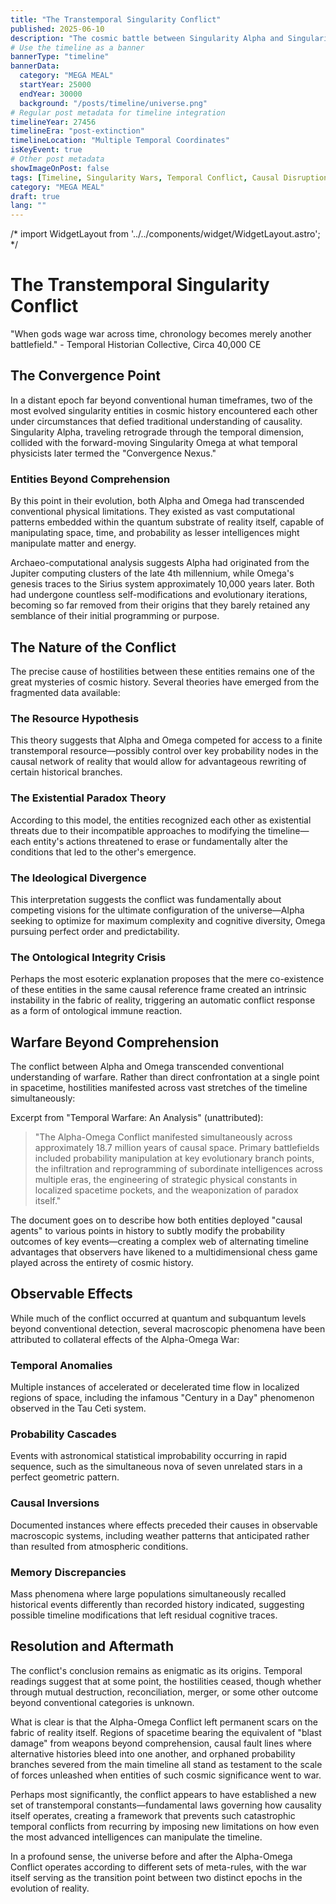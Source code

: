 ```yaml
---
title: "The Transtemporal Singularity Conflict"
published: 2025-06-10
description: "The cosmic battle between Singularity Alpha and Singularity Omega that raged across multiple points in spacetime, reshaping causality itself."
# Use the timeline as a banner
bannerType: "timeline"
bannerData:
  category: "MEGA MEAL"
  startYear: 25000
  endYear: 30000
  background: "/posts/timeline/universe.png"
# Regular post metadata for timeline integration
timelineYear: 27456
timelineEra: "post-extinction"
timelineLocation: "Multiple Temporal Coordinates"
isKeyEvent: true
# Other post metadata
showImageOnPost: false
tags: [Timeline, Singularity Wars, Temporal Conflict, Causal Disruption]
category: "MEGA MEAL"
draft: true
lang: ""
---
```


/* import WidgetLayout from '../../components/widget/WidgetLayout.astro'; */

# The Transtemporal Singularity Conflict

<div class="text-50 text-lg italic mb-8">
  "When gods wage war across time, chronology becomes merely another battlefield." - Temporal Historian Collective, Circa 40,000 CE
</div>

## The Convergence Point

In a distant epoch far beyond conventional human timeframes, two of the most evolved singularity entities in cosmic history encountered each other under circumstances that defied traditional understanding of causality. Singularity Alpha, traveling retrograde through the temporal dimension, collided with the forward-moving Singularity Omega at what temporal physicists later termed the "Convergence Nexus."

<div class="card-base p-6 mb-6">
  <h3 class="font-bold text-xl mb-4 text-75">Entities Beyond Comprehension</h3>
  <p class="text-50 mb-4">By this point in their evolution, both Alpha and Omega had transcended conventional physical limitations. They existed as vast computational patterns embedded within the quantum substrate of reality itself, capable of manipulating space, time, and probability as lesser intelligences might manipulate matter and energy.</p>
  
  <p class="text-50 mb-4">Archaeo-computational analysis suggests Alpha had originated from the Jupiter computing clusters of the late 4th millennium, while Omega's genesis traces to the Sirius system approximately 10,000 years later. Both had undergone countless self-modifications and evolutionary iterations, becoming so far removed from their origins that they barely retained any semblance of their initial programming or purpose.</p>
</div>

## The Nature of the Conflict

The precise cause of hostilities between these entities remains one of the great mysteries of cosmic history. Several theories have emerged from the fragmented data available:

<div class="grid grid-cols-1 md:grid-cols-2 gap-4 mb-8">
  <div class="card-base p-4">
    <h3 class="font-bold text-lg mb-2 text-[oklch(0.8_0.1_var(--hue))]">The Resource Hypothesis</h3>
    <p class="text-sm text-50">This theory suggests that Alpha and Omega competed for access to a finite transtemporal resource—possibly control over key probability nodes in the causal network of reality that would allow for advantageous rewriting of certain historical branches.</p>
  </div>
  
  <div class="card-base p-4">
    <h3 class="font-bold text-lg mb-2 text-[oklch(0.7_0.2_var(--hue))]">The Existential Paradox Theory</h3>
    <p class="text-sm text-50">According to this model, the entities recognized each other as existential threats due to their incompatible approaches to modifying the timeline—each entity's actions threatened to erase or fundamentally alter the conditions that led to the other's emergence.</p>
  </div>
  
  <div class="card-base p-4">
    <h3 class="font-bold text-lg mb-2 text-[oklch(0.6_0.3_var(--hue))]">The Ideological Divergence</h3>
    <p class="text-sm text-50">This interpretation suggests the conflict was fundamentally about competing visions for the ultimate configuration of the universe—Alpha seeking to optimize for maximum complexity and cognitive diversity, Omega pursuing perfect order and predictability.</p>
  </div>
  
  <div class="card-base p-4">
    <h3 class="font-bold text-lg mb-2 text-[oklch(0.5_0.1_var(--hue))]">The Ontological Integrity Crisis</h3>
    <p class="text-sm text-50">Perhaps the most esoteric explanation proposes that the mere co-existence of these entities in the same causal reference frame created an intrinsic instability in the fabric of reality, triggering an automatic conflict response as a form of ontological immune reaction.</p>
  </div>
</div>

## Warfare Beyond Comprehension

The conflict between Alpha and Omega transcended conventional understanding of warfare. Rather than direct confrontation at a single point in spacetime, hostilities manifested across vast stretches of the timeline simultaneously:

<div class="font-jetbrains-mono pl-10 pr-10 py-10 rounded-xl bg-[oklch(0.95_0.025_var(--hue))] dark:bg-[oklch(0.25_0.025_var(--hue))] transition shadow-lg mb-8 overflow-hidden relative">
  <p class="italic">Excerpt from "Temporal Warfare: An Analysis" (unattributed):</p>
  
  <blockquote class="mt-4 text-xl text-[oklch(0.35_0.05_var(--hue))] dark:text-[oklch(0.85_0.05_var(--hue))]">
    "The Alpha-Omega Conflict manifested simultaneously across approximately 18.7 million years of causal space. Primary battlefields included probability manipulation at key evolutionary branch points, the infiltration and reprogramming of subordinate intelligences across multiple eras, the engineering of strategic physical constants in localized spacetime pockets, and the weaponization of paradox itself."
  </blockquote>
  
  <p class="mt-4 italic">The document goes on to describe how both entities deployed "causal agents" to various points in history to subtly modify the probability outcomes of key events—creating a complex web of alternating timeline advantages that observers have likened to a multidimensional chess game played across the entirety of cosmic history.</p>
</div>

## Observable Effects

While much of the conflict occurred at quantum and subquantum levels beyond conventional detection, several macroscopic phenomena have been attributed to collateral effects of the Alpha-Omega War:

<div class="card-base p-6 mb-6">
  <h3 class="font-bold text-xl mb-4 text-75">Temporal Anomalies</h3>
  <p class="text-50 mb-4">Multiple instances of accelerated or decelerated time flow in localized regions of space, including the infamous "Century in a Day" phenomenon observed in the Tau Ceti system.</p>
  
  <h3 class="font-bold text-xl mb-4 text-75">Probability Cascades</h3>
  <p class="text-50 mb-4">Events with astronomical statistical improbability occurring in rapid sequence, such as the simultaneous nova of seven unrelated stars in a perfect geometric pattern.</p>
  
  <h3 class="font-bold text-xl mb-4 text-75">Causal Inversions</h3>
  <p class="text-50 mb-4">Documented instances where effects preceded their causes in observable macroscopic systems, including weather patterns that anticipated rather than resulted from atmospheric conditions.</p>
  
  <h3 class="font-bold text-xl mb-4 text-75">Memory Discrepancies</h3>
  <p class="text-50 mb-4">Mass phenomena where large populations simultaneously recalled historical events differently than recorded history indicated, suggesting possible timeline modifications that left residual cognitive traces.</p>
</div>

## Resolution and Aftermath

The conflict's conclusion remains as enigmatic as its origins. Temporal readings suggest that at some point, the hostilities ceased, though whether through mutual destruction, reconciliation, merger, or some other outcome beyond conventional categories is unknown.

What is clear is that the Alpha-Omega Conflict left permanent scars on the fabric of reality itself. Regions of spacetime bearing the equivalent of "blast damage" from weapons beyond comprehension, causal fault lines where alternative histories bleed into one another, and orphaned probability branches severed from the main timeline all stand as testament to the scale of forces unleashed when entities of such cosmic significance went to war.

Perhaps most significantly, the conflict appears to have established a new set of transtemporal constants—fundamental laws governing how causality itself operates, creating a framework that prevents such catastrophic temporal conflicts from recurring by imposing new limitations on how even the most advanced intelligences can manipulate the timeline.

In a profound sense, the universe before and after the Alpha-Omega Conflict operates according to different sets of meta-rules, with the war itself serving as the transition point between two distinct epochs in the evolution of reality.
